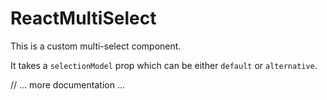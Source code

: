 
<Meta title="Components/ReactMultiSelect" component={ReactMultiSelect} />

# ReactMultiSelect

This is a custom multi-select component.

It takes a `selectionModel` prop which can be either `default` or `alternative`. 

// ... more documentation ...
